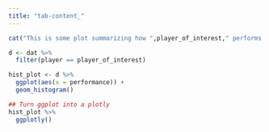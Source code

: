 ```yaml
---
title: "tab-content_"
---
```


```r

cat("This is some plot summarizing how ",player_of_interest," performs!\n\n")
```

```r
d <- dat %>%
  filter(player == player_of_interest)

hist_plot <- d %>%
  ggplot(aes(x = performance)) +
  geom_histogram()

## Turn ggplot into a plotly
hist_plot %>%
  ggplotly()
  
```  

